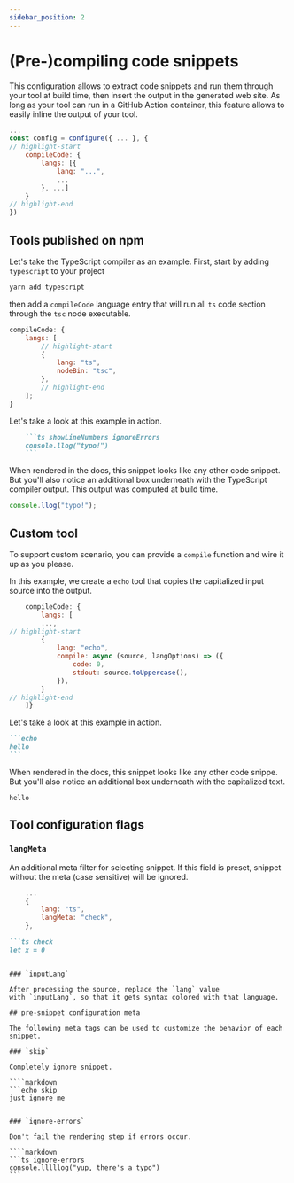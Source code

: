 ```yaml
---
sidebar_position: 2
---
```


# (Pre-)compiling code snippets

This configuration allows to extract code snippets and run them through your tool at build time, then insert the
output in the generated web site. As long as your tool can run in a GitHub Action container, this feature allows to easily
inline the output of your tool.

```js title="website/docusaurus.config.js"
...
const config = configure({ ... }, {
// highlight-start
    compileCode: {
        langs: [{
            lang: "...",
            ...
        }, ...]
    }
// highlight-end
})
```

## Tools published on npm

Let's take the TypeScript compiler as an example. First, start by adding `typescript` to your project

```bash npm2yarn
yarn add typescript
```

then add a `compileCode` language entry that will run all `ts` code section through the `tsc` node executable.

```js title="website/docusaurus.config.js"
compileCode: {
    langs: [
        // highlight-start
        {
            lang: "ts",
            nodeBin: "tsc",
        },
        // highlight-end
    ];
}
```

Let's take a look at this example in action.

````markdown
    ```ts showLineNumbers ignoreErrors
    console.llog("typo!")
    ```
````

When rendered in the docs, this snippet looks like any other code snippet. But you'll also notice an additional box
underneath with the TypeScript compiler output. This output was computed at build time.

```ts showLineNumbers ignoreErrors
console.llog("typo!");
```

## Custom tool

To support custom scenario, you can provide a `compile` function
and wire it up as you please.

In this example, we create a `echo` tool that copies the capitalized input source
into the output.

```js title="website/docusaurus.config.js"
    compileCode: {
        langs: [
        ...,
// highlight-start
        {
            lang: "echo",
            compile: async (source, langOptions) => ({
                code: 0,
                stdout: source.toUppercase(),
            }),
        }
// highlight-end
    ]}
```

Let's take a look at this example in action.

````markdown
```echo
hello
```
````

When rendered in the docs, this snippet looks like any other code snippe.
But you'll also notice an additional box
underneath with the capitalized text.

```echo
hello
```

## Tool configuration flags

### `langMeta`

An additional meta filter for selecting snippet. If this field is preset, snippet without the meta (case sensitive) 
will be ignored.

```js title="website/docusaurus.config.js"
    ...
    {
        lang: "ts",
        langMeta: "check",
    },
```

```markdown
```ts check
let x = 0
```
```

### `inputLang`

After processing the source, replace the `lang` value 
with `inputLang`, so that it gets syntax colored with that language.

## pre-snippet configuration meta

The following meta tags can be used to customize the behavior of each snippet.

### `skip`

Completely ignore snippet.

````markdown
```echo skip
just ignore me
```
````

### `ignore-errors`

Don't fail the rendering step if errors occur.

````markdown
```ts ignore-errors
console.lllllog("yup, there's a typo")
```
````
